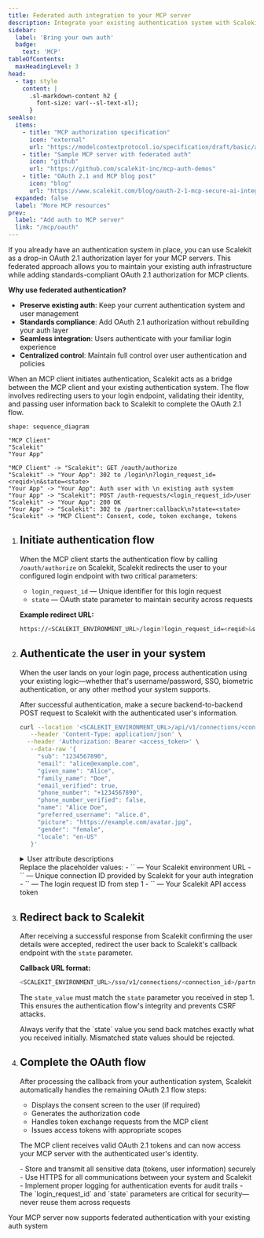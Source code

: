 ```yaml
---
title: Federated auth integration to your MCP server
description: Integrate your existing authentication system with Scalekit's OAuth 2.1 authorization layer for MCP servers
sidebar:
  label: 'Bring your own auth'
  badge:
    text: 'MCP'
tableOfContents:
  maxHeadingLevel: 3
head:
  - tag: style
    content: |
      .sl-markdown-content h2 {
        font-size: var(--sl-text-xl);
      }
seeAlso:
  items:
    - title: "MCP authorization specification"
      icon: "external"
      url: "https://modelcontextprotocol.io/specification/draft/basic/authorization"
    - title: "Sample MCP server with federated auth"
      icon: "github"
      url: "https://github.com/scalekit-inc/mcp-auth-demos"
    - title: "OAuth 2.1 and MCP blog post"
      icon: "blog"
      url: "https://www.scalekit.com/blog/oauth-2-1-mcp-secure-ai-integrations"
  expanded: false
  label: "More MCP resources"
prev:
  label: "Add auth to MCP server"
  link: "/mcp/oauth"
---
```



If you already have an authentication system in place, you can use Scalekit as a drop-in OAuth 2.1 authorization layer for your MCP servers. This federated approach allows you to maintain your existing auth infrastructure while adding standards-compliant OAuth 2.1 authorization for MCP clients.

**Why use federated authentication?**

- **Preserve existing auth**: Keep your current authentication system and user management
- **Standards compliance**: Add OAuth 2.1 authorization without rebuilding your auth layer
- **Seamless integration**: Users authenticate with your familiar login experience
- **Centralized control**: Maintain full control over user authentication and policies


When an MCP client initiates authentication, Scalekit acts as a bridge between the MCP client and your existing authentication system. The flow involves redirecting users to your login endpoint, validating their identity, and passing user information back to Scalekit to complete the OAuth 2.1 flow.

```d2 pad=50
shape: sequence_diagram

"MCP Client"
"Scalekit"
"Your App"

"MCP Client" -> "Scalekit": GET /oauth/authorize
"Scalekit" -> "Your App": 302 to /login\n?login_request_id=<reqid>\n&state=<state>
"Your App" -> "Your App": Auth user with \n existing auth system
"Your App" -> "Scalekit": POST /auth-requests/<login_request_id>/user
"Scalekit" -> "Your App": 200 OK
"Your App" -> "Scalekit": 302 to /partner:callback\n?state=<state>
"Scalekit" -> "MCP Client": Consent, code, token exchange, tokens
```

<Steps>

1. ## Initiate authentication flow

   When the MCP client starts the authentication flow by calling `/oauth/authorize` on Scalekit, Scalekit redirects the user to your configured login endpoint with two critical parameters:

   - `login_request_id` <Badge variant="note" text="string" /> — Unique identifier for this login request
   - `state` <Badge variant="note" text="string" /> — OAuth state parameter to maintain security across requests

   **Example redirect URL:**

   ```sh showLineNumbers=false frame="none"
   https://<SCALEKIT_ENVIRONMENT_URL>/login?login_request_id=<reqid>&state=<state>
   ```


2. ## Authenticate the user in your system

   When the user lands on your login page, process authentication using your existing logic—whether that's username/password, SSO, biometric authentication, or any other method your system supports.

   After successful authentication, make a secure backend-to-backend POST request to Scalekit with the authenticated user's information.

   ```bash showLineNumbers=false title="Send user details to Scalekit"
   curl --location '<SCALEKIT_ENVIRONMENT_URL>/api/v1/connections/<connection_id>/auth-requests/<login_request_id>/user' \
      --header 'Content-Type: application/json' \
     --header 'Authorization: Bearer <access_token>' \
      --data-raw '{
        "sub": "1234567890",
        "email": "alice@example.com",
        "given_name": "Alice",
        "family_name": "Doe",
        "email_verified": true,
        "phone_number": "+1234567890",
        "phone_number_verified": false,
        "name": "Alice Doe",
        "preferred_username": "alice.d",
        "picture": "https://example.com/avatar.jpg",
        "gender": "female",
        "locale": "en-US"
      }'
   ```

   <details>
   <summary>User attribute descriptions</summary>

   **Required attributes:**

   - `sub` <Badge variant="note" text="string" /> — Unique identifier for the user in your system (subject)
   - `email` <Badge variant="note" text="string" /> — User's email address

   **Optional attributes:**

   - `given_name` <Badge variant="note" text="string" /> — User's first name
   - `family_name` <Badge variant="note" text="string" /> — User's last name
   - `email_verified` <Badge variant="note" text="boolean" /> — Whether email has been verified
   - `phone_number` <Badge variant="note" text="string" /> — User's phone number in E.164 format
   - `phone_number_verified` <Badge variant="note" text="boolean" /> — Whether phone has been verified
   - `name` <Badge variant="note" text="string" /> — User's full name
   - `preferred_username` <Badge variant="note" text="string" /> — Preferred username
   - `picture` <Badge variant="note" text="string" /> — URL to user's profile picture
   - `gender` <Badge variant="note" text="string" /> — User's gender
   - `locale` <Badge variant="note" text="string" /> — User's locale preference (e.g., "en-US")

   </details>

   <Aside type="note">
     Replace the placeholder values:
     - `<SCALEKIT_ENVIRONMENT_URL>` — Your Scalekit environment URL
     - `<connection_id>` — Unique connection ID provided by Scalekit for your auth integration
     - `<login_request_id>` — The login request ID from step 1
     - `<access_token>` — Your Scalekit API access token
   </Aside>

3. ## Redirect back to Scalekit

   After receiving a successful response from Scalekit confirming the user details were accepted, redirect the user back to Scalekit's callback endpoint with the `state` parameter.

   **Callback URL format:**

   ```sh showLineNumbers=false frame="none"
   <SCALEKIT_ENVIRONMENT_URL>/sso/v1/connections/<connection_id>/partner:callback?state=<state_value>
   ```

   The `state_value` must match the `state` parameter you received in step 1. This ensures the authentication flow's integrity and prevents CSRF attacks.

   <Aside type="caution" title="State validation">
     Always verify that the `state` value you send back matches exactly what you received initially. Mismatched state values should be rejected.
   </Aside>

4. ## Complete the OAuth flow

   After processing the callback from your authentication system, Scalekit automatically handles the remaining OAuth 2.1 flow steps:

   - Displays the consent screen to the user (if required)
   - Generates the authorization code
   - Handles token exchange requests from the MCP client
   - Issues access tokens with appropriate scopes

   The MCP client receives valid OAuth 2.1 tokens and can now access your MCP server with the authenticated user's identity.

   <Aside type="tip" title="Security best practices">
     - Store and transmit all sensitive data (tokens, user information) securely
     - Use HTTPS for all communications between your system and Scalekit
     - Implement proper logging for authentication events for audit trails
     - The `login_request_id` and `state` parameters are critical for security—never reuse them across requests
   </Aside>

</Steps>



Your MCP server now supports federated authentication with your existing auth system